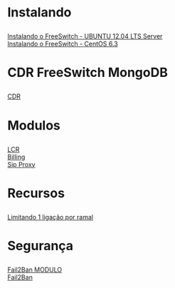 <h1>Instalando</h1>

[[Instalando o FreeSwitch - UBUNTU 12.04 LTS Server]] <br>
[[Instalando o FreeSwitch - CentOS 6.3]] <br>

<h1>CDR FreeSwitch MongoDB</h1>

[[CDR]]

<h1> Modulos </h1>
[[LCR]]<br>
[[Billing]]<br>
[[Sip Proxy]]

<h1> Recursos </h1>

[[Limitando 1 ligação por ramal]]

<h1>Segurança</h1>

[[Fail2Ban MODULO]]<br>
[[Fail2Ban]]